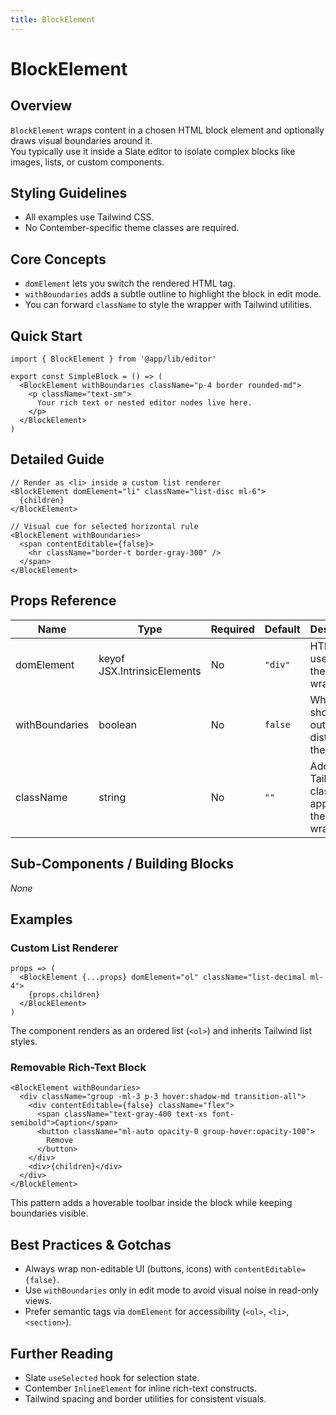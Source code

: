 ```yaml
---
title: BlockElement
---
```


<!-- Edited by human: false -->
<!-- Examples count: 11 -->
<!-- Source examples: 0 -->
<!-- Playground examples: 1 -->
<!-- External examples: 10 -->
<!-- Import examples: 6 -->

# BlockElement

## Overview
`BlockElement` wraps content in a chosen HTML block element and optionally draws visual boundaries around it.  
You typically use it inside a Slate editor to isolate complex blocks like images, lists, or custom components.

## Styling Guidelines
* All examples use Tailwind CSS.  
* No Contember-specific theme classes are required.

## Core Concepts
* `domElement` lets you switch the rendered HTML tag.
* `withBoundaries` adds a subtle outline to highlight the block in edit mode.
* You can forward `className` to style the wrapper with Tailwind utilities.

## Quick Start
```tsx
import { BlockElement } from '@app/lib/editor'

export const SimpleBlock = () => (
  <BlockElement withBoundaries className="p-4 border rounded-md">
    <p className="text-sm">
      Your rich text or nested editor nodes live here.
    </p>
  </BlockElement>
)
```

## Detailed Guide
```tsx
// Render as <li> inside a custom list renderer
<BlockElement domElement="li" className="list-disc ml-6">
  {children}
</BlockElement>
```

```tsx
// Visual cue for selected horizontal rule
<BlockElement withBoundaries>
  <span contentEditable={false}>
    <hr className="border-t border-gray-300" />
  </span>
</BlockElement>
```

## Props Reference
| Name | Type | Required | Default | Description |
|------|------|----------|---------|-------------|
| domElement | keyof JSX.IntrinsicElements | No | `"div"` | HTML tag used for the wrapper. |
| withBoundaries | boolean | No | `false` | When `true`, shows an outline to distinguish the block. |
| className | string | No | `""` | Additional Tailwind classes applied to the wrapper. |

## Sub-Components / Building Blocks
_None_

## Examples
### Custom List Renderer
```tsx
props => (
  <BlockElement {...props} domElement="ol" className="list-decimal ml-4">
    {props.children}
  </BlockElement>
)
```
The component renders as an ordered list (`<ol>`) and inherits Tailwind list styles.

### Removable Rich-Text Block
```tsx
<BlockElement withBoundaries>
  <div className="group -ml-3 p-3 hover:shadow-md transition-all">
    <div contentEditable={false} className="flex">
      <span className="text-gray-400 text-xs font-semibold">Caption</span>
      <button className="ml-auto opacity-0 group-hover:opacity-100">
        Remove
      </button>
    </div>
    <div>{children}</div>
  </div>
</BlockElement>
```
This pattern adds a hoverable toolbar inside the block while keeping boundaries visible.

## Best Practices & Gotchas
* Always wrap non-editable UI (buttons, icons) with `contentEditable={false}`.
* Use `withBoundaries` only in edit mode to avoid visual noise in read-only views.
* Prefer semantic tags via `domElement` for accessibility (`<ol>`, `<li>`, `<section>`).

## Further Reading
* Slate `useSelected` hook for selection state.
* Contember `InlineElement` for inline rich-text constructs.
* Tailwind spacing and border utilities for consistent visuals.

<!-- End of Generated Documentation -->